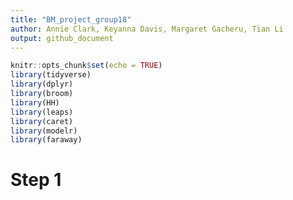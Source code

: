```yaml
---
title: "BM_project_group18"
author: Annie Clark, Keyanna Davis, Margaret Gacheru, Tian Li
output: github_document
---
```


```r
knitr::opts_chunk$set(echo = TRUE)
library(tidyverse)
library(dplyr)
library(broom)
library(HH) 
library(leaps)
library(caret)
library(modelr)
library(faraway)
```

# Step 1